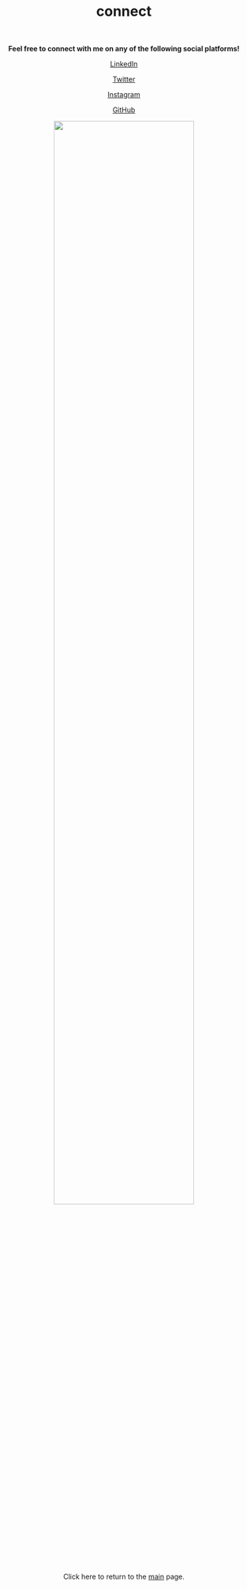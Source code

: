 

<center> <h1>connect</h1> </center>

<br>
<center>

**Feel free to connect with me on any of the following social platforms!**

[LinkedIn](https://www.linkedin.com/in/ericwanggg)

[Twitter](https://twitter.com/Ericwanggg)

[Instagram](https://www.instagram.com/ericwanggg/)

[GitHub](https://github.com/ericwanghu)

<img src="images/friends.jpg" style="width:75%"> 


Click here to return to the [main](index.html) page.